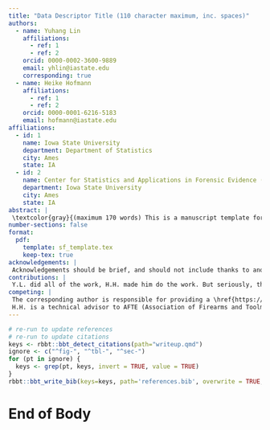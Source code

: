 ```yaml
---
title: "Data Descriptor Title (110 character maximum, inc. spaces)"
authors: 
  - name: Yuhang Lin
    affiliations:
      - ref: 1
      - ref: 2
    orcid: 0000-0002-3600-9889
    email: yhlin@iastate.edu
    corresponding: true
  - name: Heike Hofmann
    affiliations:
      - ref: 1
      - ref: 2
    orcid: 0000-0001-6216-5183
    email: hofmann@iastate.edu
affiliations: 
  - id: 1
    name: Iowa State University
    department: Department of Statistics
    city: Ames
    state: IA
  - id: 2
    name: Center for Statistics and Applications in Forensic Evidence (CSAFE)
    department: Iowa State University
    city: Ames
    state: IA
abstract: |
 \textcolor{gray}{(maximum 170 words) This is a manuscript template for Data Descriptor submissions to \emph{Scientific Data} (\href{http://www.nature.com/scientificdata}{http://www.nature.com/scientificdata}). The abstract must be no longer than 170 words, and should succinctly describe the study, the assay(s) performed, the resulting data, and the reuse potential, but should not make any claims regarding new scientific findings. No references are allowed in this section.}
number-sections: false
format:
  pdf:
    template: sf_template.tex
    keep-tex: true
acknowledgements: |
 Acknowledgements should be brief, and should not include thanks to anonymous referees and editors, or effusive comments. Grant or contribution numbers may be acknowledged.
contributions: |
 Y.L. did all of the work, H.H. made him do the work. But seriously, this paper is the one where we need to cite everybody: Eden Amin, Curtis Mosher, Jeff Salyards.
competing: |
 The corresponding author is responsible for providing a \href{https://www.nature.com/sdata/policies/editorial-and-publishing-policies#competing}{competing interests statement} on behalf of all authors of the paper. This statement must be included in the submitted article file.
 H.H. is a technical advisor to AFTE (Association of Firearms and Toolmarks Examiners), fellow of the ASA (American Statistical Association), and committee member of the ASA Forensic Science Committee. H.H. has testified as court witness on behalf of judge April Neubauer, NY State Supreme Court Criminal Term in New York City. 
---
```




```r
# re-run to update references
# re-run to update citations
keys <- rbbt::bbt_detect_citations(path="writeup.qmd")
ignore <- c("^fig-", "^tbl-", "^sec-")
for (pt in ignore) {
  keys <- grep(pt, keys, invert = TRUE, value = TRUE)
}
rbbt::bbt_write_bib(keys=keys, path='references.bib', overwrite = TRUE, library_id=rbbt::bbt_library_id('CSAFE'), translator = "bibtex")
```



\noindent \textcolor{gray}{Please note: Abbreviations should be introduced at the first mention in the main text – no abbreviations lists or tables should be included. Structure of the main text is provided below.}



\section*{Background \& Summary}

\textcolor{gray}{(unlimited length) An overview of the study design, the assay(s) performed, and the created data, including any background information needed to put this study in the context of previous work and the literature. The section should also briefly outline the broader goals that motivated the creation of this dataset and the potential reuse value. We also encourage authors to include a figure that provides a schematic overview of the study and assay(s) design. The Background \& Summary should not include subheadings. This section and the other main body sections of the manuscript should include citations to the literature as needed.}



\section*{Methods}

\subsection*{Cutting Aluminium Wires}

\begin{enumerate}
  \item
  Unspool a piece of aluminum wire approximately 4" long, then use a neutral cutting edge to cut the piece off the spool. Repeat 6 times per wirecutters needing to be tested, in our case, 5 wirecutters, resulting in 30 pieces of wire.

<!-- <img width="1031" alt="Step 1 'wirecuts' Image" src="JPG-Images/Image-05.jpg"> -->

  \item
  Take the newly cut piece of wire and cut directly in the middle of the piece, ideally making two 2" pieces of wire. It is important to track which end of the wire is the AB cut and which is the CD cut. Therefore, a sharpie line across the wire was made to indicate which end the cut would be on before cutting.


<!-- <img width="1031" alt="Step 2 'Wirecuts' Image 1" src="JPG-Images/Image-06.jpg"> -->
<!-- <img width="1031" alt="Step 2 'Wirecuts' Image 2" src="JPG-Images/Image-07.jpg"> -->
<!-- <img width="1031" alt="Step 2 'Wirecuts' Image 3" src="JPG-Images/Image-10.jpg"> -->

  \item
  After cutting, take a small Ziploc bag, and label it with Test \#, Cut \#, Tool \#, Edge AB/CD, and Date. Then package the pieces of wire.
<!-- <img width="1031" alt="Step 2 'Wirecuts' Image 1" src="JPG-Images/Image-11.jpg"> -->

  \item
  Repeat Step 2-3 for each piece of 4" long wire that has been cut.
\end{enumerate}

\subsection*{Scanning Aluminium Wires}

\begin{enumerate}
  \item
  Remove a packaged piece of wire from the Ziploc bag.

  \item
  Secure the piece of wire on the confocal microscope stage using sticky tac. Ensure the wire is stable before scanning.
<!-- <img width="1031" alt="Step 2 'Scanning Protocol' Image 1" src="JPG-Images/Image-16.jpg"> -->

  \item
  Under the 5x optic, begin by leveling the large edge of the cut. Turning the dial to the right or clockwise can reach the lowest point on the wire, while turning it to the left or counter-clockwise will lead to the highest point. The wire can be shifted left or right based on the perceived high or low point. Additionally, tilting the stage forward and backward can help level the wire. The levelness can be determined by observing how much of the cut is visible. Ideally, all pieces of the wire should be visible without any blurry spots. However, it is common to encounter variations in height throughout the scan, where certain areas consistently appear higher or lower than others.

  \item
  Take the overall photo of the cut under the 5x optic.

  \item
  Switch to the 20x optic and adjust the number of cells needed for scanning accordingly. Typically, four cells are sufficient to cover most scans. However, the number of cells needed may vary depending on the specific side of the scanned cut.
<!-- <img width="1031" alt="Step 5 'Scanning Protocol' Image 1" src="JPG-Images/Image-17.jpg"> -->
<!-- <img width="1031" alt="Step 5 'Scanning Protocol' Image 2" src="JPG-Images/Image-18.jpg"> -->

  \item
  Rotate the dial to the right or clockwise to locate the lowest point of the cut when using the 20x optic. Continue rotating slightly past that point, which may cause details in the scan to appear slightly fuzzy. For accuracy, all cells should be checked to confirm that the lowest point of the scan has been reached. It may also be necessary to rotate the dial to the left initially. This adjustment compensates for the possibility of the focus being set beyond the low point when switching to the 20x optic.
<!-- <img width="1031" alt="Step 6 'Scanning Protocol' Image 1" src="JPG-Images/Image-19.jpg"> -->

  \item
  Plant the flag for the scan, indicating to the microscope that the scan will start from this specific location.
<!-- <img width="1031" alt="Step 7 'Scanning Protocol' Image 1" src="JPG-Images/Image-20.jpg"> -->

  \item
  Rotate the dial to the left or counter-clockwise to locate the highest point of the cut. Continue rotating slightly past that point, which may cause details in the scan to appear slightly fuzzy. A closer Z-value to 0 in the left column indicates a better result. Typically, if this value exceeds 0.100, it indicates that the cut needs to be leveled further.

  \item
  After identifying and slightly passing the highest point, record the first three digits after the decimal point without leading 0s of the Z-value number into the Z-score box located in the right column of the interface. For example, if the Z-value displays '0.0581', '58' should be input into the Z-score box. Adjusting the Z-score communicates to the microscope the desired scanning distance.
<!-- <img width="1031" alt="Step 9 'Scanning Protocol' Image 1" src="JPG-Images/Image-22.jpg"> -->

  \item
  Turn the dial to the right or clockwise to reset the Z-value to 0.
<!-- <img width="1031" alt="Step 10 'Scanning Protocol' Image 1" src="JPG-Images/Image-23.jpg"> -->

  \item
  Adjust the light as necessary with the help of the auto light feature represented by a sun icon on the interface.
<!-- <img width="1031" alt="Step 11 'Scanning Protocol' Image 1" src="JPG-Images/Image-24.jpg"> -->

  \item
  Click the green 'ACQUIRE' button.
<!-- <img width="1031" alt="Step 12 'Scanning Protocol' Image 1" src="JPG-Images/Image-25.jpg"> -->

  \item
  Save the scan with the naming protocol: Wire Cutting Project - Scan \# - Cut \# - Aluminium Wire - (Large/Small) Edge - (Inner/Middle/Outer) Surface - Kaiweets Tool \#(1/2/3/4/5)  - Edge (A/B/C/D) - 20x - Light %.

  \item
  Repeat Step 1-13 for all the pieces of wire.
\end{enumerate}

\begin{itemize}
  \item
  any steps or procedures used in producing the data, experimental design: README for \href{https://github.com/heike/Wirecuts}{heike/Wirecuts}
  
  \item
  Transparent Methods Checklist
  \begin{itemize}
    \item
    Materials \& reagents:
    Identify commercial suppliers of reagents, instrumentation or kits, when the source is critical to the outcome of the experiments.
    Declare any restrictions on the availability of unique materials (more information here).
    Provide catalogue or clone numbers for all antibodies (if available). For primary antibodies, provide proof of validation for the relevant species and applications.
    
    \item
    Exclusion criteria: If any data or samples were excluded, explain the exclusion criteria and state in the methods whether the criteria were established before the study was conducted.
    
    \item
    Randomization \& blinding: For any studies that involve assigning samples, animals or participants into different groups:
    State clearly whether randomization methods were used. If randomization was not employed, this should be clearly stated.
    State clearly whether blinding was employed during data collection. If blinding was not employed, this should be clearly stated.
    
    \item
    Animal \& human studies (full journal policies here):
    Experiments involving human participants must identify the committee approving the experiments, and include a statement confirming that informed consent was obtained from all participants.
    Studies employing nonhuman animals should ensure that methods descriptions comply with the ARRIVE checklist.
    
    \item
    Cell lines:
    For each eukaryotic cell line used, state the source and whether the cell line has been authenticated or otherwise tested for integrity.
    If any commonly misidentified cell lines were used (see ICLAC or NCBI Biosample), justify their use.
    Report whether the cell lines were tested for mycoplasma contamination.
    
    \item
    Chemistry \& materials science: Manuscripts describing chemical syntheses, or characterizing new chemicals or materials should refer to the guidance at Nature Chemistry.
    
    \end{itemize}
    
\end{itemize}

\textcolor{gray}{(unlimited length) The Methods should include detailed text describing any steps or procedures used in producing the data, including full descriptions of the experimental design, data acquisition assays, and any computational processing (e.g. normalization, image feature extraction). See the detailed section in our submission guidelines for advice on writing a transparent and reproducible methods section. Related methods should be grouped under corresponding subheadings where possible, and methods should be described in enough detail to allow other researchers to interpret and repeat, if required, the full study. Specific data outputs should be explicitly referenced via data citation (see Data Records and Citing Data, below).}

\textcolor{gray}{Authors should cite previous descriptions of the methods under use, but ideally the method descriptions should be complete enough for others to understand and reproduce the methods and processing steps without referring to associated publications. There is no limit to the length of the Methods section. Subheadings should not be numbered.}

\textcolor{gray}{Authors should review the transparent methods checklist below, and ensure that their manuscript complies with any relevant points. Authors are also encouraged to search FAIRsharing.org for community reporting standards that may be relevant to their specific data-type.}



<!-- \subsection*{Subsection} -->

<!-- Example text under a subsection. Bulleted lists may be used where appropriate, e.g. -->

<!-- \begin{itemize} -->
<!-- \item First item -->
<!-- \item Second item -->
<!-- \end{itemize} -->

<!-- \subsubsection*{Third-level section} -->

<!-- Topical subheadings are allowed. -->



\section*{Data Records}

\begin{itemize}
  \item
  \href{https://iastate.figshare.com/}{ISU DataShare}
\end{itemize}

\textcolor{gray}{(unlimited length) The Data Records section should be used to explain each data record associated with this work, including the repository where this information is stored, and to provide an overview of the data files and their formats. Each external data record should be cited numerically in the text of this section, for example \cite{Hao:gidmaps:2014}, and included in the main reference list as described below. A data citation should also be placed in the subsection of the Methods containing the data-collection or analytical procedure(s) used to derive the corresponding record. Providing a direct link to the dataset may also be helpful to readers (\hyperlink{https://doi.org/10.6084/m9.figshare.853801}{https://doi.org/10.6084/m9.figshare.853801}).}

\textcolor{gray}{Tables should be used to support the data records, and should clearly indicate the samples and subjects (study inputs), their provenance, and the experimental manipulations performed on each (please see 'Tables' below). They should also specify the data output resulting from each data-collection or analytical step, should these form part of the archived record.}



\section*{Technical Validation}

\begin{itemize}
  \item
  Measurement of data quality?
  
  \begin{itemize}
    \item
    Numeric measurements / tests: ?
    
    \item
    Visualizations: ?
    
    \item
    Check with existing data: ?
    
    \item
    Questionable / slur procedures:
      
      \begin{itemize}
      \item
      \href{https://www.nature.com/articles/s41597-024-03341-w?_gl=1*5ya8g2*_up*MQ..&gclid=EAIaIQobChMInOXO84DVhgMViewWBR3vWQJAEAAYASAAEgJICfD_BwE#Sec28}{AidData’s Geospatial Global Chinese Development Finance Dataset}: \textcolor{gray}{Second, all data collected is reviewed by at least two individuals. Although this is not a double-blind review procedure, the use of satellite imagery to verify project locations results in far less uncertainty when compared to previous approaches to geocoding where locations were selected entirely based on text descriptions.}
      
      \item
      \href{https://www.nature.com/articles/s41597-024-03021-9?_gl=1*1u1zppx*_up*MQ..&gclid=EAIaIQobChMInOXO84DVhgMViewWBR3vWQJAEAAYASAAEgJICfD_BwE#Sec9}{A large open access dataset of brain metastasis 3D segmentations on MRI with clinical and imaging information}: \textcolor{gray}{A medical student (D.R.) double checked and adjusted the revised NIfTI segmentation masks and manually counted the number of lesions with contrast-enhancement, necrosis, and peritumoral edema for each patient.}
      
      \item
      \href{https://www.nature.com/articles/s41597-024-03445-3?_gl=1*1ikco52*_up*MQ..&gclid=EAIaIQobChMInOXO84DVhgMViewWBR3vWQJAEAAYASAAEgJICfD_BwE#Sec11}{Time series of freshwater macroinvertebrate abundances and site characteristics of European streams and rivers}: \textcolor{gray}{Technical validation of the TREAM dataset was achieved through exclusion of time series data that did not match our inclusion criteria and data standardisation steps (outlined in Methods above). Any noted issues that did not adhere to the outlined standardisation within the datasets from the 41 independent projects included in this dataset were checked with data providers and corrected or removed when standardisation was not achievable (e.g., when collection methods changed over the course of the time series).}
      
      \item
      \href{https://www.nature.com/articles/s41597-023-02684-0?_gl=1*1t69zgo*_up*MQ..&gclid=EAIaIQobChMInOXO84DVhgMViewWBR3vWQJAEAAYASAAEgJICfD_BwE#Sec12}{3D surgical instrument collection for computer vision and extended reality}: \textcolor{gray}{The main issue...Since we store our models in a standard format (STL), they are compatible with a large variety of visualisation and processing software.}
      
      \item
      \href{https://www.nature.com/articles/s41597-024-03396-9?_gl=1*1ikco52*_up*MQ..&gclid=EAIaIQobChMInOXO84DVhgMViewWBR3vWQJAEAAYASAAEgJICfD_BwE#Sec4}{Three-dimensional reconstruction of high latitude bamboo coral via X-ray microfocus Computed Tomography
}: \textcolor{gray}{Regular quality assurance inspections are carried out on the µ-CT scanner to verify its metrological and geometrical (alignments) accuracy for conducting the scans. The geometry of source to object and source to detector distances are verified whenever there is any significant physical interaction with the source such as re-alignment, change of filament, or source anode change. This calibration process involves scanning a specially designed phantom known as an ‘hourglass’36, which consists of three pairs of high-sphericity spheres. The sphere sizes are as follows: two spheres with a diameter of 3.000 mm, two spheres with a diameter of 6.000 mm, and two spheres with a diameter of 9.525 mm, and each sphere is kept in contact with its size-counterpart. By using this phantom, it becomes possible to accurately determine a known distance, specifically the centre-to-centre distance of the spheres, in a threshold-independent manner. If the measured distance deviates beyond the acceptable limits of metrological accuracy, the system’s calibration parameters are adjusted to ensure agreement between the measured distance and the actual distance.}
      
      \end{itemize}
      
    \end{itemize}
  
\end{itemize}

\textcolor{gray}{(unlimited length) This section presents any experiments or analyses that are needed to support the technical quality of the dataset. This section may be supported by figures and tables, as needed. This is a required section; authors must present information justifying the reliability of their data.}



\section*{Usage Notes}

\begin{itemize}
  \item
  software packages that are suitable for analysing the assay data files:
  \begin{itemize}
    \item
      \texttt{CRAN} \texttt{R} package: \texttt{x3ptools}
      
    \item
      \texttt{Github} \texttt{R} package: \texttt{wire}
    
    \item
      \texttt{GitHub} \texttt{R} shiny app: \texttt{wireShiny}
  \end{itemize}
  
  \item
  suggested downstream processing steps: scaling resolution by \texttt{x3p\_scale\_unit}?
  
  \item
  tips for integrating or comparing the data records with other datasets: comparing with sheet datasets (if in another data descriptor)?
  
  \item
  data-processing workflows: automatic / manual pipeline?
\end{itemize}

\textcolor{gray}{(unlimited length) The Usage Notes should contain brief instructions to assist other researchers with reuse of the data. This may include discussion of software packages that are suitable for analysing the assay data files, suggested downstream processing steps (e.g. normalization, etc.), or tips for integrating or comparing the data records with other datasets. Authors are encouraged to provide code, programs or data-processing workflows if they may help others understand or use the data. Please see our code availability policy for advice on supplying custom code alongside Data Descriptor manuscripts.}

\textcolor{gray}{For studies involving privacy or safety controls on public access to the data, this section should describe in detail these controls, including how authors can apply to access the data, what criteria will be used to determine who may access the data, and any limitations on data use.} 



\section*{Code availability}

\textcolor{gray}{For all studies using custom code in the generation or processing of datasets, a statement must be included under the heading "Code availability", indicating whether and how the code can be accessed, including any restrictions to access. This section should also include information on the versions of any software used, if relevant, and any specific variables or parameters used to generate, test, or process the current dataset.}



# End of Body
\textcolor{red}{Note that the bibliography style and the name of the bib-file are hard coded in the template file right now.}

